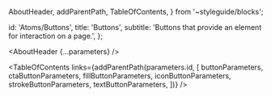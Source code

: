 
  AboutHeader,
  addParentPath,
  TableOfContents,
} from '~styleguide/blocks';


  id: 'Atoms/Buttons',
  title: 'Buttons',
  subtitle: 'Buttons that provide an element for interaction on a page.',
};

<Meta title="Atoms/Buttons/About" />

<AboutHeader {...parameters} />

<TableOfContents
  links={addParentPath(parameters.id, [
    buttonParameters,
    ctaButtonParameters,
    fillButtonParameters,
    iconButtonParameters,
    strokeButtonParameters,
    textButtonParameters,
  ])}
/>

